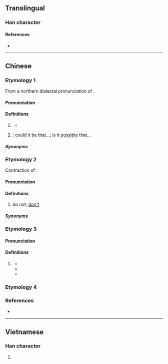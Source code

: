{{also|不用}}
{{character info}}
==Translingual==

===Han character===
{{Han char|rn=101|rad=用|as=04|sn=9|four=10227|canj=MFBQ|ids=⿱不用}}

====References====
* {{Han ref|kx=0756.051|dkj=21713|dj=1166.060|hdz=10025.110|uh=752D}}

----

==Chinese==

===Etymology 1===
{{zh-forms}}
From a northern dialectal pronunciation of {{zh-l|*不用}}.

====Pronunciation====
{{zh-pron
|m=béng,bíng,1na=Standard Chinese and Beijing dialect,2na=Beijing dialect
|c=bung2
|w=2pion
|ma=y
|cat=adv
}}

====Definitions====
{{zh-hanzi}}

# {{lb|zh|dialectal Mandarin}} {{contraction of|zh|不用|4=needn't}}
#* {{zh-x|算了 吧，我 送 給 你 一 碗 茶 喝，你 就 甭 賣 那 套 生意口 啦！|Save your words. I'll give you a cup of tea for free. You '''needn't''' smooth talk me!|ref='''1957''', {{w|Lao She}}, ''{{w|Teahouse (play)|Teahouse}}''|M-BJ}}
# {{lb|zh|Beijing Mandarin}} {{n-g|Indicates a rhetorical question}}: could it be that...; is it [[possible]] that...

=====Synonyms=====
{{zh-dial|不用}}
{{zh-dial|難道}}

===Etymology 2===
{{zh-forms|alt=𨖕,邙}}
Contraction of {{zh-l|毋通|tr=m̄-thang}}.

====Pronunciation====
{{zh-pron
|mn=qz,zz:bang/tw:bàng/pn,ph:mang
|cat=v
}}

====Definitions====
{{zh-hanzi}}

# {{lb|zh|Hokkien}} do not; [[don't]]

=====Synonyms=====
{{zh-dial|別}}

===Etymology 3===
{{zh-forms}}

====Pronunciation====
{{zh-pron
|mn=mài
|cat=v
}}

====Definitions====
{{zh-hanzi}}

# {{lb|zh|Hokkien}} {{zh-alt-form|莫|tr=mài|do not}}
#* {{zh-x|空{khong}氣{khì} 中{tiong} 甭{mài} 賰\存{chhun} 寂{siok}寞{bo̍k} 佮\甲 我|'''Don't''' leave loneliness with me in the air.|TW|ref='''2012''', {{w2|zh|詹雅雯}}, [https://www.youtube.com/watch?v=kDgJ0QrtJq0 {{lang|zh|一個人}}]}}
#* {{zh-x|暫時 放{hòng}下{hā} 甭{mài} 想 彼{hiah} 多{chōe}|Let it go for now, and '''don't''' think of it that much.|TW|ref='''2016''', {{w2|zh|楊哲 (歌手)|楊哲}} (lyricist {{lang|zh|廖偉志}}), [https://www.youtube.com/watch?v=8nGbzsITOGk {{lang|zh|燒酒乾一杯}}]}}
#* {{zh-x|贏 甭{mài} 驕傲 輸 甭{mài} 怨嘆|'''Don't''' be arrogant when you win; '''don't''' complain when you lose.|TW|ref='''2018''', {{w2|zh|洪榮宏}} (lyricist {{lang|zh|高以德}}), [https://www.youtube.com/watch?v=Oea5EnxCtbQ {{lang|zh|人生車站}}]}}

===Etymology 4===
{{zh-see|棄|v}}

===References===
* {{R:twedu|A02631}}

{{zh-cat|Intermediate}}

----

==Vietnamese==

===Han character===
{{vi-hantu|[[bằng]]|rs=用04}}

# {{rfdef|vi|sort=用04}}